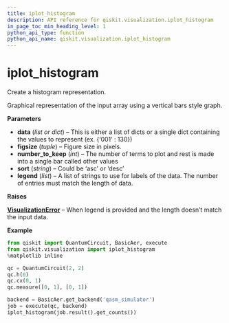 ```yaml
---
title: iplot_histogram
description: API reference for qiskit.visualization.iplot_histogram
in_page_toc_min_heading_level: 1
python_api_type: function
python_api_name: qiskit.visualization.iplot_histogram
---
```


# iplot\_histogram

<Function id="qiskit.visualization.iplot_histogram" name="iplot_histogram" isDedicatedPage={true} github="https://github.com/qiskit/qiskit/tree/stable/0.14/qiskit/visualization/interactive/iplot_histogram.py" signature="iplot_histogram(data, figsize=None, number_to_keep=None, sort='asc', legend=None)">
  Create a histogram representation.

  Graphical representation of the input array using a vertical bars style graph.

  **Parameters**

  *   **data** (*list or dict*) – This is either a list of dicts or a single dict containing the values to represent (ex. \{‘001’ : 130})
  *   **figsize** (*tuple*) – Figure size in pixels.
  *   **number\_to\_keep** (*int*) – The number of terms to plot and rest is made into a single bar called other values
  *   **sort** (*string*) – Could be ‘asc’ or ‘desc’
  *   **legend** (*list*) – A list of strings to use for labels of the data. The number of entries must match the length of data.

  **Raises**

  [**VisualizationError**](qiskit.visualization.VisualizationError "qiskit.visualization.VisualizationError") – When legend is provided and the length doesn’t match the input data.

  **Example**

  ```python
  from qiskit import QuantumCircuit, BasicAer, execute
  from qiskit.visualization import iplot_histogram
  %matplotlib inline

  qc = QuantumCircuit(2, 2)
  qc.h(0)
  qc.cx(0, 1)
  qc.measure([0, 1], [0, 1])

  backend = BasicAer.get_backend('qasm_simulator')
  job = execute(qc, backend)
  iplot_histogram(job.result().get_counts())
  ```
</Function>

